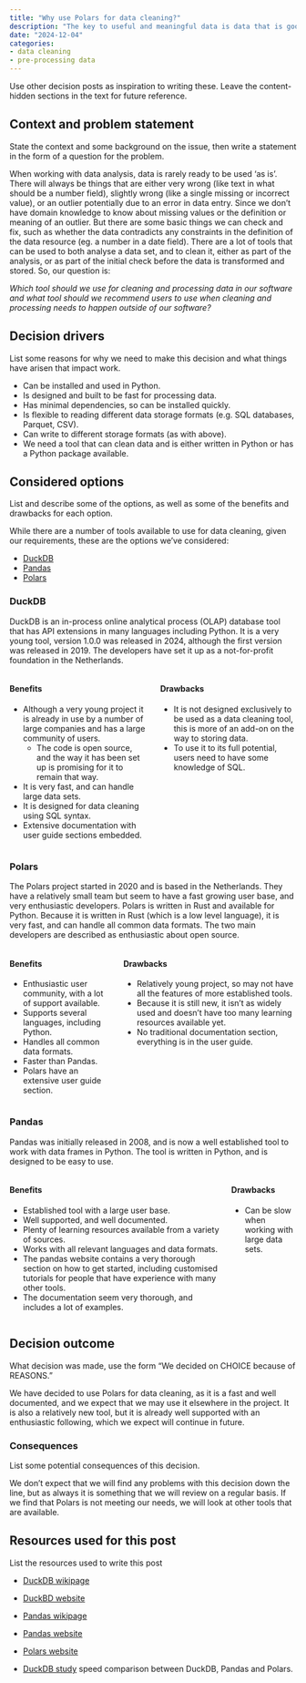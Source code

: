 ```yaml
---
title: "Why use Polars for data cleaning?"
description: "The key to useful and meaningful data is data that is good quality and tidy. Getting data to be tidy and higher quality is an often undervalued and underestimated activity, at the same time being very labour intensive. But it is essential to have higher quality and tidier data to have better quality results from the analysis. This post explains why we chose to use Polars for data cleaning and processing tasks."
date: "2024-12-04"
categories:
- data cleaning
- pre-processing data
---
```


::: content-hidden
Use other decision posts as inspiration to writing these. Leave the
content-hidden sections in the text for future reference.
:::

## Context and problem statement

::: content-hidden
State the context and some background on the issue, then write a
statement in the form of a question for the problem.
:::

When working with data analysis, data is rarely ready to be used 'as
is'. There will always be things that are either very wrong (like text
in what should be a number field), slightly wrong (like a single missing
or incorrect value), or an outlier potentially due to an error in data
entry. Since we don't have domain knowledge to know about missing values
or the definition or meaning of an outlier. But there are some basic
things we can check and fix, such as whether the data contradicts any
constraints in the definition of the data resource (eg. a number in a
date field). There are a lot of tools that can be used to both analyse a
data set, and to clean it, either as part of the analysis, or as part of
the initial check before the data is transformed and stored. So, our
question is:

*Which tool should we use for cleaning and processing data in our
software and what tool should we recommend users to use when cleaning
and processing needs to happen outside of our software?*

## Decision drivers

::: content-hidden
List some reasons for why we need to make this decision and what things
have arisen that impact work.
:::

-   Can be installed and used in Python.
-   Is designed and built to be fast for processing data.
-   Has minimal dependencies, so can be installed quickly.
-   Is flexible to reading different data storage formats (e.g. SQL
    databases, Parquet, CSV).
-   Can write to different storage formats (as with above).
-   We need a tool that can clean data and is either written in Python
    or has a Python package available.

## Considered options

::: content-hidden
List and describe some of the options, as well as some of the benefits
and drawbacks for each option.
:::

While there are a number of tools available to use for data cleaning,
given our requirements, these are the options we've considered:

-   [DuckDB](https://www.duckdb.org/)
-   [Pandas](https://pandas.pydata.org/)
-   [Polars](https://pola.rs/)

### DuckDB

DuckDB is an in-process online analytical process (OLAP) database tool
that has API extensions in many languages including Python. It is a very
young tool, version 1.0.0 was released in 2024, although the first
version was released in 2019. The developers have set it up as a
not-for-profit foundation in the Netherlands.

::: columns
::: column
#### Benefits

-   Although a very young project it is already in use by a number of
    large companies and has a large community of users.
    -   The code is open source, and the way it has been set up is
        promising for it to remain that way.
-   It is very fast, and can handle large data sets.
-   It is designed for data cleaning using SQL syntax.
-   Extensive documentation with user guide sections embedded.
:::

::: column
#### Drawbacks

-   It is not designed exclusively to be used as a data cleaning tool,
    this is more of an add-on on the way to storing data.
-   To use it to its full potential, users need to have some knowledge
    of SQL.
:::
:::

### Polars

The Polars project started in 2020 and is based in the Netherlands. They
have a relatively small team but seem to have a fast growing user base,
and very enthusiastic developers. Polars is written in Rust and
available for Python. Because it is written in Rust (which is a low
level language), it is very fast, and can handle all common data
formats. The two main developers are described as enthusiastic about
open source.

::: columns
::: column
#### Benefits

-   Enthusiastic user community, with a lot of support available.
-   Supports several languages, including Python.
-   Handles all common data formats.
-   Faster than Pandas.
-   Polars have an extensive user guide section.
:::

::: column
#### Drawbacks

-   Relatively young project, so may not have all the features of more
    established tools.
-   Because it is still new, it isn't as widely used and doesn't have
    too many learning resources available yet.
-   No traditional documentation section, everything is in the user
    guide.
:::
:::

### Pandas

Pandas was initially released in 2008, and is now a well established
tool to work with data frames in Python. The tool is written in Python,
and is designed to be easy to use.

::: columns
::: column
#### Benefits

-   Established tool with a large user base.
-   Well supported, and well documented.
-   Plenty of learning resources available from a variety of sources.
-   Works with all relevant languages and data formats.
-   The pandas website contains a very thorough section on how to get
    started, including customised tutorials for people that have
    experience with many other tools.
-   The documentation seem very thorough, and includes a lot of
    examples.
:::

::: column
#### Drawbacks

-   Can be slow when working with large data sets.
:::
:::

## Decision outcome

::: content-hidden
What decision was made, use the form "We decided on CHOICE because of
REASONS."
:::

We have decided to use Polars for data cleaning, as it is a fast and
well documented, and we expect that we may use it elsewhere in the
project. It is also a relatively new tool, but it is already well
supported with an enthusiastic following, which we expect will continue
in future.

### Consequences

::: content-hidden
List some potential consequences of this decision.
:::

We don't expect that we will find any problems with this decision down
the line, but as always it is something that we will review on a regular
basis. If we find that Polars is not meeting our needs, we will look at
other tools that are available.

## Resources used for this post

::: content-hidden
List the resources used to write this post
:::

-   [DuckDB wikipage](https://en.wikipedia.org/wiki/DuckDB)

-   [DuckBD website](https://www.duckdb.org/)

-   [Pandas wikipage](https://en.wikipedia.org/wiki/Pandas_(software))

-   [Pandas website](https://pandas.pydata.org/)

-   [Polars website](https://pola.rs/)

-   [DuckDB study](https://github.com/prrao87/duckdb-study) speed
    comparison between DuckDB, Pandas and Polars.
